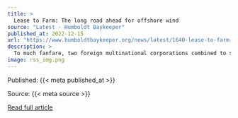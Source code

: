 ```yaml
---
title: >
  Lease to Farm: The long road ahead for offshore wind
source: "Latest - Humboldt Baykeeper"
published_at: 2022-12-15
url: "https://www.humboldtbaykeeper.org/news/latest/1640-lease-to-farm-the-long-road-ahead-for-offshore-wind"
description: >
  To much fanfare, two foreign multinational corporations combined to spend more than $331 million on winning bids for the chance to develop more than 207 square miles of ocean off Humboldt Bay into two floating offshore wind farms.But the auctions also represent just a very early step in what promises to be a long process fraught with possible pitfalls and hurdles, potential risks and rewards, for Humboldt Bay and beyond. Here's a quick look at the road ahead.Read More
image: rss_img.png
---
```



  Published: {{< meta published_at >}}
  

  Source: {{< meta source >}}
  

  [Read full article]({{< meta url >}}){target='blank'}
  

